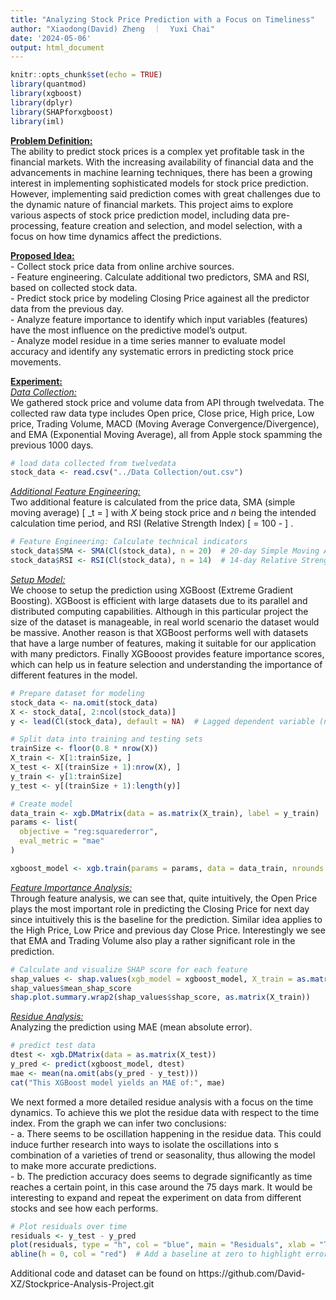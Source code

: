 ```yaml
---
title: "Analyzing Stock Price Prediction with a Focus on Timeliness"
author: "Xiaodong(David) Zheng  ｜  Yuxi Chai"
date: '2024-05-06'
output: html_document
---
```


```r
knitr::opts_chunk$set(echo = TRUE)
library(quantmod)
library(xgboost)
library(dplyr)
library(SHAPforxgboost)
library(iml)
```
<u>**Problem Definition:**</u>\
The ability to predict stock prices is a complex yet profitable task in the financial markets. With the increasing availability of financial data and the advancements in machine learning techniques, there has been a growing interest in implementing sophisticated models for stock price prediction. However, implementing said prediction comes with great challenges due to the dynamic nature of financial markets. This project aims to explore various aspects of stock price prediction model, including data pre-processing, feature creation and selection, and model selection, with a focus on how time dynamics affect the predictions.\

<u>**Proposed Idea:**</u>\
- Collect stock price data from online archive sources.\
- Feature engineering. Calculate additional two predictors, SMA and RSI, based on collected stock data.\
- Predict stock price by modeling Closing Price againest all the predictor data from the previous day.\
- Analyze feature importance to identify which input variables (features) have the most influence on the predictive model's output.\
- Analyze model residue in a time series manner to evaluate model accuracy and identify any systematic errors in predicting stock price movements.\

<u>**Experiment:**</u>\
<u>*Data Collection:*</u>\
We gathered stock price and volume data from API through twelvedata. The collected raw data type includes Open price, Close price, High price, Low price, Trading Volume, MACD (Moving Average Convergence/Divergence), and EMA (Exponential Moving Average), all from Apple stock spamming the previous 1000 days.\
```r
# load data collected from twelvedata
stock_data <- read.csv("../Data Collection/out.csv")
```

<u>*Additional Feature Engineering:*</u>\
Two additional feature is calculated from the price data, SMA (simple moving average) \[ \text{SMA}_t = \frac{X_t + X_{t-1} + X_{t-2} + \ldots + X_{t-n+1}}{n} \] with $X$ being stock price and $n$ being the intended calculation time period, and RSI (Relative Strength Index) \[ \text{RSI} = 100 - \frac{100}{1 + \frac{\text{Average Gain}}{\text{Average Loss}}} \] .\
```r
# Feature Engineering: Calculate technical indicators
stock_data$SMA <- SMA(Cl(stock_data), n = 20)  # 20-day Simple Moving Average
stock_data$RSI <- RSI(Cl(stock_data), n = 14)  # 14-day Relative Strength Index
```

<u>*Setup Model:*</u>\
We choose to setup the prediction using XGBoost (Extreme Gradient Boosting). XGBoost is efficient with large datasets due to its parallel and distributed computing capabilities. Although in this particular project the size of the dataset is manageable, in real world scenario the dataset would be massive. Another reason is that XGBoost performs well with datasets that have a large number of features, making it suitable for our application with many predictors. Finally XGBooost provides feature importance scores, which can help us in feature selection and understanding the importance of different features in the model.
```r
# Prepare dataset for modeling
stock_data <- na.omit(stock_data)
X <- stock_data[, 2:ncol(stock_data)]
y <- lead(Cl(stock_data), default = NA)  # Lagged dependent variable (next day's closing price)

# Split data into training and testing sets
trainSize <- floor(0.8 * nrow(X))
X_train <- X[1:trainSize, ]
X_test <- X[(trainSize + 1):nrow(X), ]
y_train <- y[1:trainSize]
y_test <- y[(trainSize + 1):length(y)]

# Create model
data_train <- xgb.DMatrix(data = as.matrix(X_train), label = y_train)
params <- list(
  objective = "reg:squarederror",
  eval_metric = "mae"
)

xgboost_model <- xgb.train(params = params, data = data_train, nrounds = 100)
```

<u>*Feature Importance Analysis:*</u>\
Through feature analysis, we can see that, quite intuitively, the Open Price plays the most important role in predicting the Closing Price for next day since intuitively this is the baseline for the prediction. Similar idea applies to the High Price, Low Price and previous day Close Price. Interestingly we see that EMA and Trading Volume also play a rather significant role in the prediction.
```r
# Calculate and visualize SHAP score for each feature
shap_values <- shap.values(xgb_model = xgboost_model, X_train = as.matrix(X_train))
shap_values$mean_shap_score
shap.plot.summary.wrap2(shap_values$shap_score, as.matrix(X_train))
```

<u>*Residue Analysis:*</u>\
Analyzing the prediction using MAE (mean absolute error).
```r
# predict test data
dtest <- xgb.DMatrix(data = as.matrix(X_test))
y_pred <- predict(xgboost_model, dtest)
mae <- mean(na.omit(abs(y_pred - y_test)))
cat("This XGBoost model yields an MAE of:", mae)
```
We next formed a more detailed residue analysis with a focus on the time dynamics. To achieve this we plot the residue data with respect to the time index. From the graph we can infer two conclusions:\
- a. There seems to be oscillation happening in the residue data. This could induce further research into ways to isolate the oscillations into s combination of a varieties of trend or seasonality, thus allowing the model to make more accurate predictions.\
- b. The prediction accuracy does seems to degrade significantly as time reaches a certain point, in this case around the 75 days mark. It would be interesting to expand and repeat the experiment on data from different stocks and see how each performs.
```r
# Plot residuals over time
residuals <- y_test - y_pred
plot(residuals, type = "h", col = "blue", main = "Residuals", xlab = "Time Index", ylab = "Residuals")
abline(h = 0, col = "red")  # Add a baseline at zero to highlight errors
```

Additional code and dataset can be found on https://github.com/David-XZ/Stockprice-Analysis-Project.git